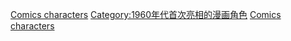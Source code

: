 {{cat topic in year| topic=首次亮相的漫画角色| year=1966}}

[[Category:1966年漫畫|Comics characters]]
[[Category:1960年代首次亮相的漫画角色|Category:1960年代首次亮相的漫画角色]]
[[Category:1966年面世的虛構角色|Comics characters]]
